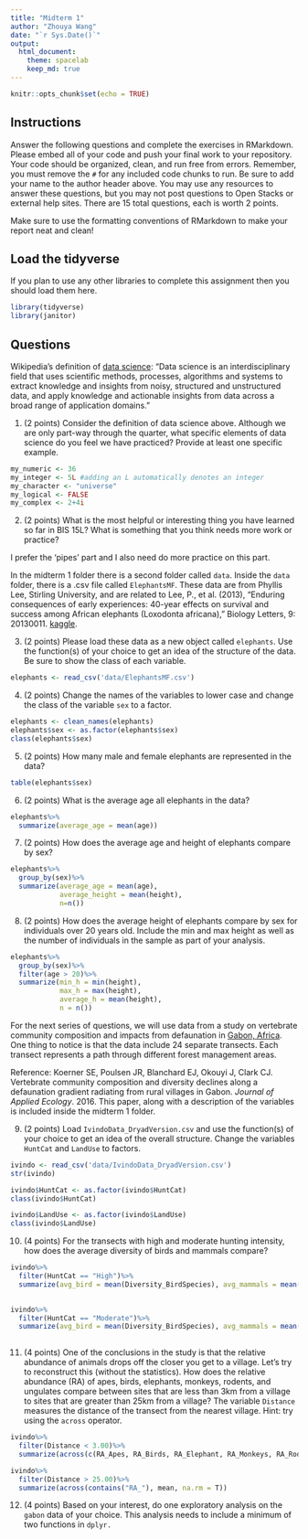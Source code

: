 ```yaml
---
title: "Midterm 1"
author: "Zhouya Wang"
date: "`r Sys.Date()`"
output:
  html_document: 
    theme: spacelab
    keep_md: true
---
```


```r
knitr::opts_chunk$set(echo = TRUE)
```

## Instructions
Answer the following questions and complete the exercises in RMarkdown. Please embed all of your code and push your final work to your repository. Your code should be organized, clean, and run free from errors. Remember, you must remove the `#` for any included code chunks to run. Be sure to add your name to the author header above. You may use any resources to answer these questions, but you may not post questions to Open Stacks or external help sites. There are 15 total questions, each is worth 2 points.  

Make sure to use the formatting conventions of RMarkdown to make your report neat and clean!  

## Load the tidyverse
If you plan to use any other libraries to complete this assignment then you should load them here.
```r
library(tidyverse)
library(janitor)
```

## Questions  

Wikipedia's definition of [data science](https://en.wikipedia.org/wiki/Data_science): "Data science is an interdisciplinary field that uses scientific methods, processes, algorithms and systems to extract knowledge and insights from noisy, structured and unstructured data, and apply knowledge and actionable insights from data across a broad range of application domains."  

1. (2 points) Consider the definition of data science above. Although we are only part-way through the quarter, what specific elements of data science do you feel we have practiced? Provide at least one specific example.  
```r
my_numeric <- 36
my_integer <- 5L #adding an L automatically denotes an integer
my_character <- "universe"
my_logical <- FALSE
my_complex <- 2+4i

```


2. (2 points) What is the most helpful or interesting thing you have learned so far in BIS 15L? What is something that you think needs more work or practice?  

I prefer the 'pipes' part and I also need do more practice on this part.


In the midterm 1 folder there is a second folder called `data`. Inside the `data` folder, there is a .csv file called `ElephantsMF`. These data are from Phyllis Lee, Stirling University, and are related to Lee, P., et al. (2013), "Enduring consequences of early experiences: 40-year effects on survival and success among African elephants (Loxodonta africana)," Biology Letters, 9: 20130011. [kaggle](https://www.kaggle.com/mostafaelseidy/elephantsmf).  




3. (2 points) Please load these data as a new object called `elephants`. Use the function(s) of your choice to get an idea of the structure of the data. Be sure to show the class of each variable.
```r
elephants <- read_csv('data/ElephantsMF.csv')
```


4. (2 points) Change the names of the variables to lower case and change the class of the variable `sex` to a factor.
```r
elephants <- clean_names(elephants)
elephants$sex <- as.factor(elephants$sex)
class(elephants$sex)
```


5. (2 points) How many male and female elephants are represented in the data?

```r
table(elephants$sex)
```

6. (2 points) What is the average age all elephants in the data?
```r
elephants%>%
  summarize(average_age = mean(age))
```


7. (2 points) How does the average age and height of elephants compare by sex?
```r
elephants%>%
  group_by(sex)%>%
  summarize(average_age = mean(age),
            average_height = mean(height),
            n=n())
```


8. (2 points) How does the average height of elephants compare by sex for individuals over 20 years old. Include the min and max height as well as the number of individuals in the sample as part of your analysis.  
```r
elephants%>%
  group_by(sex)%>%
  filter(age > 20)%>%
  summarize(min_h = min(height),
            max_h = max(height),
            average_h = mean(height),
            n = n())
```


For the next series of questions, we will use data from a study on vertebrate community composition and impacts from defaunation in [Gabon, Africa](https://en.wikipedia.org/wiki/Gabon). One thing to notice is that the data include 24 separate transects. Each transect represents a path through different forest management areas.  

Reference: Koerner SE, Poulsen JR, Blanchard EJ, Okouyi J, Clark CJ. Vertebrate community composition and diversity declines along a defaunation gradient radiating from rural villages in Gabon. _Journal of Applied Ecology_. 2016. This paper, along with a description of the variables is included inside the midterm 1 folder.  

9. (2 points) Load `IvindoData_DryadVersion.csv` and use the function(s) of your choice to get an idea of the overall structure. Change the variables `HuntCat` and `LandUse` to factors.
```r
ivindo <- read_csv('data/IvindoData_DryadVersion.csv')
str(ivindo)

ivindo$HuntCat <- as.factor(ivindo$HuntCat)
class(ivindo$HuntCat)

ivindo$LandUse <- as.factor(ivindo$LandUse)
class(ivindo$LandUse)
```


10. (4 points) For the transects with high and moderate hunting intensity, how does the average diversity of birds and mammals compare?

```r
ivindo%>%
  filter(HuntCat == "High")%>%
  summarize(avg_bird = mean(Diversity_BirdSpecies), avg_mammals = mean(Diversity_MammalSpecies))
  

ivindo%>%
  filter(HuntCat == "Moderate")%>%
  summarize(avg_bird = mean(Diversity_BirdSpecies), avg_mammals = mean(Diversity_MammalSpecies))
  

```

11. (4 points) One of the conclusions in the study is that the relative abundance of animals drops off the closer you get to a village. Let's try to reconstruct this (without the statistics). How does the relative abundance (RA) of apes, birds, elephants, monkeys, rodents, and ungulates compare between sites that are less than 3km from a village to sites that are greater than 25km from a village? The variable `Distance` measures the distance of the transect from the nearest village. Hint: try using the `across` operator.  
```r
ivindo%>%
  filter(Distance < 3.00)%>%
  summarize(across(c(RA_Apes, RA_Birds, RA_Elephant, RA_Monkeys, RA_Rodent, RA_Ungulate), mean, na.rm = T))

ivindo%>%
  filter(Distance > 25.00)%>%
  summarize(across(contains("RA_"), mean, na.rm = T))

```


12. (4 points) Based on your interest, do one exploratory analysis on the `gabon` data of your choice. This analysis needs to include a minimum of two functions in `dplyr.`

```r

```

